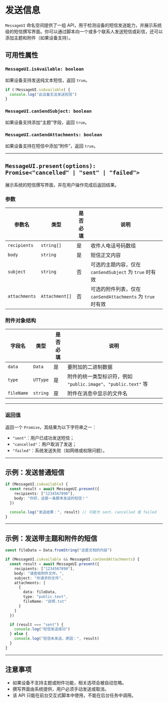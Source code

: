 # 发送信息 

`MessageUI` 命名空间提供了一组 API，用于检测设备的短信发送能力，并展示系统级的短信撰写界面。你可以通过脚本向一个或多个联系人发送短信或彩信，还可以添加主题和附件（如果设备支持）。

## 可用性属性

### `MessageUI.isAvailable: boolean`

如果设备支持发送纯文本短信，返回 `true`。

```ts
if (!MessageUI.isAvailable) {
  console.log("此设备无法发送短信")
}
```

### `MessageUI.canSendSubject: boolean`

如果设备支持添加“主题”字段，返回 `true`。

### `MessageUI.canSendAttachments: boolean`

如果设备支持在短信中添加“附件”，返回 `true`。

---

## `MessageUI.present(options): Promise<"cancelled" | "sent" | "failed">`

展示系统的短信撰写界面，并在用户操作完成后返回结果。

### 参数

| 参数名           | 类型             | 是否必填 | 说明                                           |
| ------------- | -------------- | ---- | -------------------------------------------- |
| `recipients`  | `string[]`     | 是    | 收件人电话号码数组                                    |
| `body`        | `string`       | 是    | 短信正文内容                                       |
| `subject`     | `string`       | 否    | 可选的主题内容，仅在 `canSendSubject` 为 `true` 时有效     |
| `attachments` | `Attachment[]` | 否    | 可选的附件列表，仅在 `canSendAttachments` 为 `true` 时有效 |

### 附件对象结构

| 字段名        | 类型       | 是否必填 | 说明                                               |
| ---------- | -------- | ---- | ------------------------------------------------ |
| `data`     | `Data`   | 是    | 要附加的二进制数据                                        |
| `type`     | `UTType` | 是    | 附件的统一类型标识符，例如 `"public.image"`、`"public.text"` 等 |
| `fileName` | `string` | 是    | 附件在消息中显示的文件名                                     |

---

### 返回值

返回一个 `Promise`，其结果为以下字符串之一：

* `"sent"`：用户已成功发送短信；
* `"cancelled"`：用户取消了发送；
* `"failed"`：系统发送失败（如网络或权限问题）。

---

## 示例：发送普通短信

```ts
if (MessageUI.isAvailable) {
  const result = await MessageUI.present({
    recipients: ["1234567890"],
    body: "你好，这是一条脚本发送的短信！"
  })

  console.log("发送结果：", result) // 可能为 sent、cancelled 或 failed
}
```

---

## 示例：发送带主题和附件的短信

```ts
const fileData = Data.fromString("这是文档的内容")

if (MessageUI.isAvailable && MessageUI.canSendAttachments) {
  const result = await MessageUI.present({
    recipients: ["1234567890"],
    body: "请查收附件文件。",
    subject: "你请求的文件",
    attachments: [
      {
        data: fileData,
        type: "public.text",
        fileName: "说明.txt"
      }
    ]
  })

  if (result === "sent") {
    console.log("短信发送成功")
  } else {
    console.log("短信未发送，原因：", result)
  }
}
```

---

## 注意事项

* 如果设备不支持主题或附件功能，相关选项会被自动忽略。
* 撰写界面由系统提供，用户必须手动发送或取消。
* 该 API 只能在前台交互式脚本中使用，不能在后台任务中调用。
